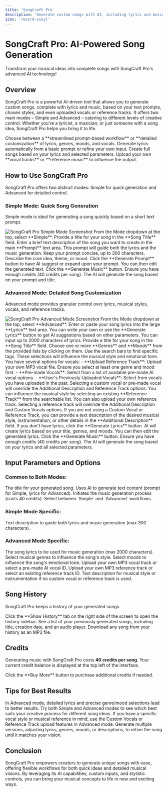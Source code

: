 ```yaml
---
title: 'SongCraft Pro'
description: 'Generate custom songs with AI, including lyrics and music.'
icon: 'record-vinyl'
---
```


# SongCraft Pro: AI-Powered Song Generation

<Tip>
  Transform your musical ideas into complete songs with SongCraft Pro's advanced AI technology!
</Tip>

## Overview

SongCraft Pro is a powerful AI-driven tool that allows you to generate custom songs, complete with lyrics and music, based on your text prompts, chosen styles, and even uploaded vocals or reference tracks. It offers two main modes – Simple and Advanced – catering to different levels of creative control. Whether you're a lyricist, a musician, or just someone with a song idea, SongCraft Pro helps you bring it to life.

<CardGroup cols={2}>
  <Card title="Simple & Advanced Modes" icon="code-branch">
    Choose between a **streamlined prompt-based workflow** or **detailed customization** of lyrics, genres, moods, and vocals.
  </Card>
  <Card title="Lyrics Generation" icon="pen-fancy">
    Generate lyrics automatically from a basic prompt or refine your own input.
  </Card>
  <Card title="Music Generation" icon="music">
    Create full songs based on your lyrics and selected parameters.
  </Card>
  <Card title="Custom Vocals & References" icon="microphone">
    Upload your own **vocal tracks** or **reference music** to influence the output.
  </Card>
</CardGroup>

## How to Use SongCraft Pro

SongCraft Pro offers two distinct modes: Simple for quick generation and Advanced for detailed control.

### Simple Mode: Quick Song Generation

Simple mode is ideal for generating a song quickly based on a short text prompt.

<Frame>
  <img src="https://pixiomedia.nyc3.digitaloceanspaces.com/docs/Screenshot%202025-05-13%20225021.png" alt="SongCraft Pro Simple Mode Screenshot" />
</Frame>

<Steps>
  <Step title="Select Simple Mode" icon="list-ul">
    From the Mode dropdown at the top, select **Simple**.
  </Step>
  <Step title="Enter Song Title" icon="text">
    Provide a title for your song in the **Song Title** field.
  </Step>
  <Step title="Craft Your Prompt" icon="keyboard">
    Enter a brief text description of the song you want to create in the main **Prompt** text area. This prompt will guide both the lyrics and the music generation.
    <Callout type="tip">
      Keep your prompt concise, up to 300 characters. Describe the core idea, theme, or mood.
    </Callout>
  </Step>
  <Step title="Generate Prompt (Optional)" icon="wand-magic-sparkles">
    Click the **Generate Prompt** button to have AI suggest or expand upon your prompt. You can then edit the generated text.
  </Step>
  <Step title="Generate Music" icon="play">
    Click the **Generate Music** button. Ensure you have enough credits (40 credits per song). The AI will generate the song based on your prompt and title.
  </Step>
</Steps>

### Advanced Mode: Detailed Song Customization

Advanced mode provides granular control over lyrics, musical styles, vocals, and reference tracks.

<Frame>
  <img src="https://pixiomedia.nyc3.digitaloceanspaces.com/docs/screencapture-localhost-3000-songcraftpro-2025-05-13-22_51_04.png" alt="SongCraft Pro Advanced Mode Screenshot" />
</Frame>

<Steps>
  <Step title="Select Advanced Mode" icon="list-ul">
    From the Mode dropdown at the top, select **Advanced**.
  </Step>
  <Step title="Input Lyrics" icon="file">
    Enter or paste your song lyrics into the large **Lyrics** text area. You can write your own or use the **Generate Lyrics** button to get AI suggestions based on other parameters.
    <Callout type="tip">
      You can input up to 2000 characters of lyrics.
    </Callout>
  </Step>
  <Step title="Enter Song Title" icon="text">
    Provide a title for your song in the **Song Title** field.
  </Step>
  <Step title="Select Genres and Moods" icon="tags">
    Choose one or more **Genres** and **Moods** from the provided lists by clicking on them. Use the search bars to find specific tags. These selections will influence the musical style and emotional tone.
  </Step>
  <Step title="Add Custom Vocals (Optional)" icon="microphone">
    You have several options for vocals:
    - **Upload Reference Track**: Upload your own MP3 vocal file. Ensure you select at least one genre and mood first.
    - **Pre-made Vocals**: Select from a list of available pre-made AI vocal options.
    - **User's Previously Uploaded Vocals**: Select from vocals you have uploaded in the past.
    <Callout type="info">
      Selecting a custom vocal or pre-made vocal will override the Additional Description and Reference Track options.
    </Callout>
  </Step>
  <Step title="Add Reference Track (Optional)" icon="music">
    You can influence the musical style by selecting an existing **Reference Track** from the searchable list. You can also upload your own reference track.
    <Callout type="info">
      Selecting a reference track will override the Additional Description and Custom Vocals options.
    </Callout>
  </Step>
   <Step title="Add Additional Description (Optional)" icon="comment">
    If you are not using a Custom Vocal or Reference Track, you can provide a text description of the desired musical style, instrumentation, or other details in the **Additional Description** field.
  </Step>
  <Step title="Generate Lyrics (Optional)" icon="wand-magic-sparkles">
    If you don't have lyrics, click the **Generate Lyrics** button. AI will create lyrics based on your title, genres, and moods. You can then edit the generated lyrics.
  </Step>
  <Step title="Generate Music" icon="play">
    Click the **Generate Music** button. Ensure you have enough credits (40 credits per song). The AI will generate the song based on your lyrics and all selected parameters.
  </Step>
</Steps>

## Input Parameters and Options

### Common to Both Modes:

<ResponseField name="Song Title" type="string" required>
  The title for your generated song.
</ResponseField>
<ResponseField name="Generate Prompt/Lyrics Button" type="button">
  Uses AI to generate text content (prompt for Simple, lyrics for Advanced).
</ResponseField>
<ResponseField name="Generate Music Button" type="button">
  Initiates the music generation process (costs 40 credits).
</ResponseField>
<ResponseField name="Mode" type="Enum" required>
  Select between `Simple` and `Advanced` workflows.
</ResponseField>

### Simple Mode Specific:

<ResponseField name="Prompt" type="string" required>
  Text description to guide both lyrics and music generation (max 300 characters).
</ResponseField>

### Advanced Mode Specific:

<ResponseField name="Lyrics" type="string" required>
  The song lyrics to be used for music generation (max 2000 characters).
</ResponseField>
<ResponseField name="Genres" type="array of strings">
  Select musical genres to influence the song's style.
</ResponseField>
<ResponseField name="Moods" type="array of strings">
  Select moods to influence the song's emotional tone.
</ResponseField>
<ResponseField name="Custom Vocals" type="file / string">
  Upload your own MP3 vocal track or select a pre-made AI vocal ID.
</ResponseField>
<ResponseField name="Reference Track" type="file / string">
  Upload your own MP3 reference track or select an existing reference track ID.
</ResponseField>
<ResponseField name="Additional Description" type="string">
  Text description for musical style or instrumentation if no custom vocal or reference track is used.
</ResponseField>

## Song History

SongCraft Pro keeps a history of your generated songs.

<AccordionGroup>
  <Accordion title="Access History" icon="clock">
    Click the **Show History** tab on the right side of the screen to open the history sidebar.
  </Accordion>
  <Accordion title="View Past Songs" icon="list">
    See a list of your previously generated songs, including title, creation date, and an audio player.
  </Accordion>
  <Accordion title="Download Songs" icon="download">
    Download any song from your history as an MP3 file.
  </Accordion>
</AccordionGroup>

## Credits

Generating music with SongCraft Pro costs **40 credits per song**. Your current credit balance is displayed at the top left of the interface.

<Callout type="info">
  Click the **Buy More** button to purchase additional credits if needed.
</Callout>

## Tips for Best Results

<CardGroup cols={2}>
  <Card title="Be Specific (Advanced Mode)" icon="pencil">
    In Advanced mode, detailed lyrics and precise genre/mood selections lead to better results.
  </Card>
  <Card title="Experiment with Modes" icon="shuffle">
    Try both Simple and Advanced modes to see which best suits your creative process for different song ideas.
  </Card>
  <Card title="Leverage Custom Inputs" icon="microphone">
    If you have a specific vocal style or musical reference in mind, use the Custom Vocals or Reference Track upload features in Advanced mode.
  </Card>
  <Card title="Iterate and Refine" icon="rotate">
    Generate multiple versions, adjusting lyrics, genres, moods, or descriptions, to refine the song until it matches your vision.
  </Card>
</CardGroup>

## Conclusion

SongCraft Pro empowers creators to generate unique songs with ease, offering flexible workflows for both quick ideas and detailed musical visions. By leveraging its AI capabilities, custom inputs, and stylistic controls, you can bring your musical concepts to life in new and exciting ways.

